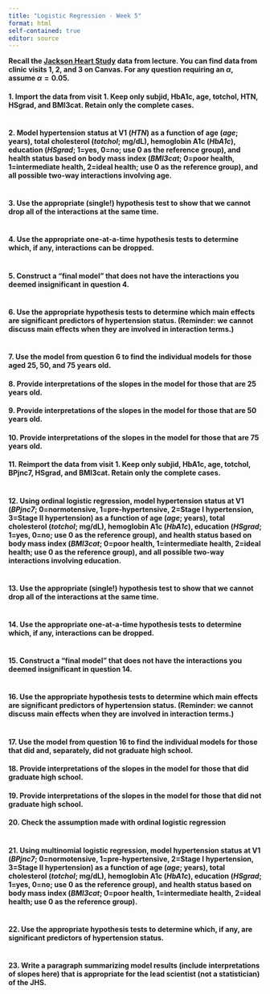 ```yaml
---
title: "Logistic Regression - Week 5"
format: html
self-contained: true
editor: source
---
```


**Recall the [Jackson Heart Study](https://www.jacksonheartstudy.org/) data from lecture. You can find data from clinic visits 1, 2, and 3 on Canvas. For any question requiring an $\alpha$, assume $\alpha=0.05$.**

#### 1. Import the data from visit 1. Keep only subjid, HbA1c, age, totchol, HTN, HSgrad, and BMI3cat. Retain only the complete cases. 

```r

```

#### 2. Model hypertension status at V1 (*HTN*) as a function of age (*age*; years), total cholesterol (*totchol*; mg/dL), hemoglobin A1c (*HbA1c*), education (*HSgrad*; 1=yes, 0=no; use 0 as the reference group), and health status based on body mass index (*BMI3cat*; 0=poor health, 1=intermediate health, 2=ideal health; use 0 as the reference group), and all possible two-way interactions involving age. 

```r

```

#### 3. Use the appropriate (single!) hypothesis test to show that we cannot drop all of the interactions **at the same time**.

```r

```

#### 4. Use the appropriate one-at-a-time hypothesis tests to determine which, if any, interactions can be dropped.

```r

```

#### 5. Construct a "final model" that does not have the interactions you deemed insignificant in question 4. 

```r

```

#### 6. Use the appropriate hypothesis tests to determine which main effects are significant predictors of hypertension status. (Reminder: we cannot discuss main effects when they are involved in interaction terms.)

```r

```

#### 7. Use the model from question 6 to find the individual models for those aged 25, 50, and 75 years old.

#### 8. Provide interpretations of the slopes in the model for those that are 25 years old.

#### 9. Provide interpretations of the slopes in the model for those that are 50 years old.

#### 10. Provide interpretations of the slopes in the model for those that are 75 years old.

#### 11. Reimport the data from visit 1. Keep only subjid, HbA1c, age, totchol, BPjnc7, HSgrad, and BMI3cat. Retain only the complete cases. 

```r

```

#### 12. Using ordinal logistic regression, model hypertension status at V1 (*BPjnc7*; 0=normotensive, 1=pre-hypertensive, 2=Stage I hypertension, 3=Stage II hypertension) as a function of age (*age*; years), total cholesterol (*totchol*; mg/dL), hemoglobin A1c (*HbA1c*), education (*HSgrad*; 1=yes, 0=no; use 0 as the reference group), and health status based on body mass index (*BMI3cat*; 0=poor health, 1=intermediate health, 2=ideal health; use 0 as the reference group), and all possible two-way interactions involving education. 

```r

```

#### 13. Use the appropriate (single!) hypothesis test to show that we cannot drop all of the interactions **at the same time**.

```r

```

#### 14. Use the appropriate one-at-a-time hypothesis tests to determine which, if any, interactions can be dropped.

```r

```

#### 15. Construct a "final model" that does not have the interactions you deemed insignificant in question 14. 

```r

```

#### 16. Use the appropriate hypothesis tests to determine which main effects are significant predictors of hypertension status. (Reminder: we cannot discuss main effects when they are involved in interaction terms.)

```r

```

#### 17. Use the model from question 16 to find the individual models for those that did and, separately, did not graduate high school.

#### 18. Provide interpretations of the slopes in the model for those that did graduate high school.

#### 19. Provide interpretations of the slopes in the model for those that did not graduate high school.

#### 20. Check the assumption made with ordinal logistic regression

```r

```

#### 21. Using multinomial logistic regression, model hypertension status at V1 (*BPjnc7*; 0=normotensive, 1=pre-hypertensive, 2=Stage I hypertension, 3=Stage II hypertension) as a function of age (*age*; years), total cholesterol (*totchol*; mg/dL), hemoglobin A1c (*HbA1c*), education (*HSgrad*; 1=yes, 0=no; use 0 as the reference group), and health status based on body mass index (*BMI3cat*; 0=poor health, 1=intermediate health, 2=ideal health; use 0 as the reference group). 

```r

```

#### 22. Use the appropriate hypothesis tests to determine which, if any, are significant predictors of hypertension status.

```r

```

#### 23. Write a paragraph summarizing model results (include interpretations of slopes here) that is appropriate for the lead scientist (not a statistician) of the JHS.


